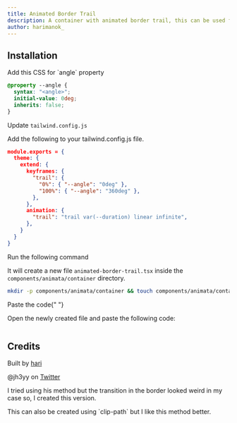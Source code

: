 ```yaml
---
title: Animated Border Trail
description: A container with animated border trail, this can be used for buttons as well as cards.
author: harimanok_
---
```


<ComponentPreview name="container-animated-border-trail--docs" />

## Installation

<Steps>
<Step>Add this CSS for `angle` property</Step>

```css
@property --angle {
  syntax: "<angle>";
  initial-value: 0deg;
  inherits: false;
}
```

<Step>Update `tailwind.config.js`</Step>

Add the following to your tailwind.config.js file.

```json
module.exports = {
  theme: {
    extend: {
      keyframes: {
        "trail": {
          "0%": { "--angle": "0deg" },
          "100%": { "--angle": "360deg" },
        },
      },
      animation: {
        "trail": "trail var(--duration) linear infinite",
      },
    }
  }
}
```

<Step>Run the following command</Step>

It will create a new file `animated-border-trail.tsx` inside the `components/animata/container` directory.

```bash
mkdir -p components/animata/container && touch components/animata/container/animated-border-trail.tsx
```

<Step>Paste the code</Step>{" "}

Open the newly created file and paste the following code:

```jsx file=<rootDir>/animata/container/animated-border-trail.tsx

```

</Steps>

## Credits

Built by [hari](https://github.com/hari)

@jh3yy on [Twitter](https://x.com/jh3yy/status/1814041895011533056)

I tried using his method but the transition in the border looked weird in my case so, I created this version.

<Callout className="mt-3">
  This can also be created using `clip-path` but I like this method better.
</Callout>
